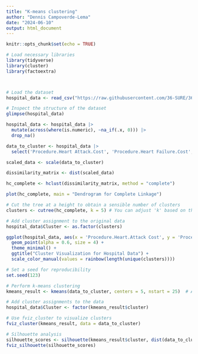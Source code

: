 ```yaml
---
title: "K-means clustering"
author: "Dennis Campoverde-Lema"
date: "2024-06-10"
output: html_document
---
```


```r
knitr::opts_chunk$set(echo = TRUE)
```


```r
# Load necessary libraries
library(tidyverse)
library(cluster)
library(factoextra)



# Load the dataset
hospital_data <- read_csv("https://raw.githubusercontent.com/36-SURE/36-SURE.github.io/main/data/hospitals.csv")

# Inspect the structure of the dataset
glimpse(hospital_data)

```


```r
hospital_data <- hospital_data |> 
  mutate(across(where(is.numeric), ~na_if(.x, 0))) |> 
  drop_na()

data_to_cluster <- hospital_data |> 
  select('Procedure.Heart Attack.Cost', 'Procedure.Heart Failure.Cost', Procedure.Pneumonia.Cost, 'Procedure.Hip Knee.Cost')

```


```r

scaled_data <- scale(data_to_cluster)

dissimilarity_matrix <- dist(scaled_data)

hc_complete <- hclust(dissimilarity_matrix, method = "complete")


```


```r
plot(hc_complete, main = "Dendrogram for Complete Linkage")

# Cut the tree at a height to obtain a sensible number of clusters
clusters <- cutree(hc_complete, k = 5) # You can adjust 'k' based on the dendrogram

# Add cluster assignment to the original data
hospital_data$Cluster <- as.factor(clusters)


```


```r
ggplot(hospital_data, aes(x = 'Procedure.Heart.Attack Cost', y = 'Procedure.Heart.Failure Cost', color = Cluster)) +
  geom_point(alpha = 0.6, size = 4) +
  theme_minimal() +
  ggtitle("Cluster Visualization for Hospital Data") +
  scale_color_manual(values = rainbow(length(unique(clusters))))
```


```r
# Set a seed for reproducibility
set.seed(123)

# Perform k-means clustering
kmeans_result <- kmeans(data_to_cluster, centers = 5, nstart = 25)  # Adjust centers based on your analysis

# Add cluster assignments to the data
hospital_data$Cluster <- factor(kmeans_result$cluster)
```


```r
# Use fviz_cluster to visualize clusters
fviz_cluster(kmeans_result, data = data_to_cluster)

```


```r
# Silhouette analysis
silhouette_scores <- silhouette(kmeans_result$cluster, dist(data_to_cluster))
fviz_silhouette(silhouette_scores)

```

